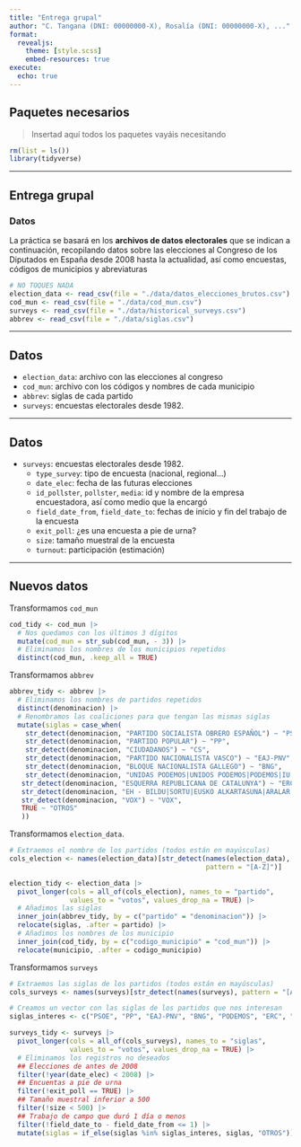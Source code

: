 ---
title: "Entrega grupal"
author: "C. Tangana (DNI: 00000000-X), Rosalía (DNI: 00000000-X), ..."
format:
  revealjs:
    theme: [style.scss]
    embed-resources: true
execute: 
  echo: true
---

## Paquetes necesarios

> Insertad aquí todos los paquetes vayáis necesitando

```{r}
rm(list = ls())
library(tidyverse)
```

------------------------------------------------------------------------

## Entrega grupal

### Datos

La práctica se basará en los [**archivos de datos electorales**]{.hl-yellow} que se indican a continuación, recopilando datos sobre las elecciones al Congreso de los Diputados en España desde 2008 hasta la actualidad, así como encuestas, códigos de municipios y abreviaturas

```{r}
# NO TOQUES NADA
election_data <- read_csv(file = "./data/datos_elecciones_brutos.csv")
cod_mun <- read_csv(file = "./data/cod_mun.csv")
surveys <- read_csv(file = "./data/historical_surveys.csv")
abbrev <- read_csv(file = "./data/siglas.csv")
```

------------------------------------------------------------------------

## Datos

-   `election_data`: archivo con las elecciones al congreso
-   `cod_mun`: archivo con los códigos y nombres de cada municipio
-   `abbrev`: siglas de cada partido
-   `surveys`: encuestas electorales desde 1982.

------------------------------------------------------------------------

## Datos

-   `surveys`: encuestas electorales desde 1982.
    -   `type_survey`: tipo de encuesta (nacional, regional...)
    -   `date_elec`: fecha de las futuras elecciones
    -   `id_pollster`, `pollster`, `media`: id y nombre de la empresa encuestadora, así como medio que la encargó
    -   `field_date_from`, `field_date_to`: fechas de inicio y fin del trabajo de la encuesta
    -   `exit_poll`: ¿es una encuesta a pie de urna?
    -   `size`: tamaño muestral de la encuesta
    -   `turnout`: participación (estimación)

------------------------------------------------------------------------

## Nuevos datos

Transformamos `cod_mun`

```{r}
cod_tidy <- cod_mun |> 
  # Nos quedamos con los últimos 3 dígitos
  mutate(cod_mun = str_sub(cod_mun, - 3)) |> 
  # Eliminamos los nombres de los municipios repetidos
  distinct(cod_mun, .keep_all = TRUE)
```

Transformamos `abbrev`

```{r}
abbrev_tidy <- abbrev |>
  # Eliminamos los nombres de partidos repetidos
  distinct(denominacion) |> 
  # Renombramos las coaliciones para que tengan las mismas siglas
  mutate(siglas = case_when(
    str_detect(denominacion, "PARTIDO SOCIALISTA OBRERO ESPAÑOL") ~ "PSOE",
    str_detect(denominacion, "PARTIDO POPULAR") ~ "PP",
    str_detect(denominacion, "CIUDADANOS") ~ "CS",
    str_detect(denominacion, "PARTIDO NACIONALISTA VASCO") ~ "EAJ-PNV",
    str_detect(denominacion, "BLOQUE NACIONALISTA GALLEGO") ~ "BNG",
    str_detect(denominacion, "UNIDAS PODEMOS|UNIDOS PODEMOS|PODEMOS|IU|PODEM|EZKER BATUA") ~ "PODEMOS",
   str_detect(denominacion, "ESQUERRA REPUBLICANA DE CATALUNYA") ~ "ERC",
   str_detect(denominacion, "EH - BILDU|SORTU|EUSKO ALKARTASUNA|ARALAR|ALTERNATIBA") ~ "EH-BILDU",
   str_detect(denominacion, "VOX") ~ "VOX",
   TRUE ~ "OTROS"
   ))
```

Transformamos `election_data`.

```{r}
# Extraemos el nombre de los partidos (todos están en mayúsculas)
cols_election <- names(election_data)[str_detect(names(election_data), 
                                                 pattern = "[A-Z]")]

election_tidy <- election_data |> 
  pivot_longer(cols = all_of(cols_election), names_to = "partido", 
               values_to = "votos", values_drop_na = TRUE) |> 
  # Añadimos las siglas
  inner_join(abbrev_tidy, by = c("partido" = "denominacion")) |> 
  relocate(siglas, .after = partido) |> 
  # Añadimos los nombres de los municipio
  inner_join(cod_tidy, by = c("codigo_municipio" = "cod_mun")) |> 
  relocate(municipio, .after = codigo_municipio)
```

Transformamos `surveys`

```{r}
# Extraemos las siglas de los partidos (todos están en mayúsculas)
cols_surveys <- names(surveys)[str_detect(names(surveys), pattern = "[A-Z]")]

# Creamos un vector con las siglas de los partidos que nos interesan
siglas_interes <- c("PSOE", "PP", "EAJ-PNV", "BNG", "PODEMOS", "ERC", "EH-BILDU", "VOX")

surveys_tidy <- surveys |> 
  pivot_longer(cols = all_of(cols_surveys), names_to = "siglas", 
               values_to = "votos", values_drop_na = TRUE) |> 
  # Eliminamos los registros no deseados
  ## Elecciones de antes de 2008
  filter(!year(date_elec) < 2008) |> 
  ## Encuentas a pie de urna
  filter(!exit_poll == TRUE) |> 
  ## Tamaño muestral inferior a 500
  filter(!size < 500) |> 
  ## Trabajo de campo que duró 1 día o menos
  filter(!field_date_to - field_date_from <= 1) |> 
  mutate(siglas = if_else(siglas %in% siglas_interes, siglas, "OTROS"))
```
